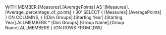WITH
MEMBER [Measures].[AveragePoints] AS
	'[Measures].[Average_percentage_of_points] / 30'
 SELECT 
{ [Measures].[AveragePoints] } ON COLUMNS, 
{ ([Dim Groups].[Starting Year].[Starting Year].ALLMEMBERS * [Dim Groups].[Group Name].[Group Name].ALLMEMBERS ) }ON ROWS 
FROM [DW]